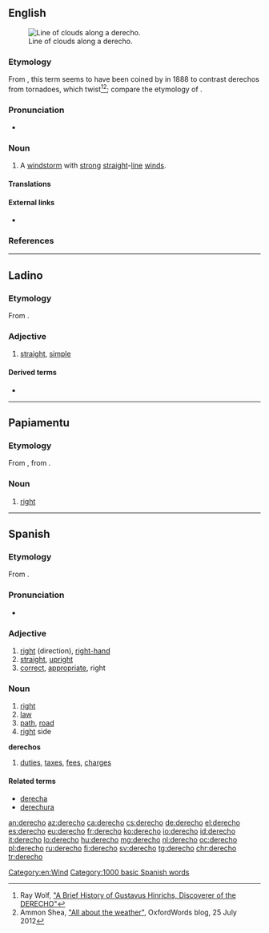 ==English==
[[File:DangerousShelfCloud.jpg|thumb|Line of clouds along a derecho.]]

===Etymology===
From {{etyl|es|en}} {{term|derecho||straight|lang=es}}, this term seems to have been coined by {{w|Gustavus Detlef Hinrichs}} in 1888 to contrast derechos from tornadoes, which twist<ref>Ray Wolf, [http://www.crh.noaa.gov/dvn/?n=hinrichs "A Brief History of Gustavus Hinrichs, Discoverer of the DERECHO"]</ref><ref>Ammon Shea, [http://blog.oxforddictionaries.com/2012/07/all-about-the-weather/ "All about the weather"], OxfordWords blog, 25 July 2012</ref>; compare the etymology of {{term|tornado|lang=en}}.

===Pronunciation===
* {{a|US}} {{IPA|/dəˈɹeɪ.tʃoʊ/|lang=en}}

===Noun===
{{en-noun}}

# {{context|US|lang=en}} A [[windstorm]] with [[strong]] [[straight]]-[[line]] [[wind]]s.

====Translations====
{{trans-top|windstorm with strong straight-line winds}}
{{trans-mid}}
{{trans-bottom}}

====External links====
* {{pedialite|derecho}}

===References===
<references/>

[[Category:en:Wind]]

----

==Ladino==

===Etymology===
From {{etyl|la|lad}} {{m|la|dīrectus}}.

===Adjective===
{{lad-adj|l|g=m|f=derecha}}

# [[straight]], [[simple]]

====Derived terms====
* {{l|lad|enderechar|sc=Latn}}

----

==Papiamentu==

===Etymology===
From {{etyl|es|pap}} {{m|es|derecho}}, from {{etyl|la|pap}} {{m|la|dīrectus}}.

===Noun===
{{head|pap|noun}}

# [[right]] {{rfgloss|pap}}

----

==Spanish==

===Etymology===
From {{etyl|la|es}} {{m|la|dīrectus}}.

===Pronunciation===
* {{IPA|/deˈɾe.tʃo/|lang=es}}

===Adjective===
{{es-adj|f=derecha}}

# [[right]] (direction), [[right-hand]]
# [[straight]], [[upright]]
# [[correct]], [[appropriate]], right {{gloss|correct}}

===Noun===
{{es-noun|m}}

# [[right]] {{gloss|direction, entitlement}}
# [[law]]
# [[path]], [[road]]
# [[right]] side
'''derechos''' {{g|m-p}}
# [[duties]], [[tax]]es, [[fee]]s, [[charge]]s

====Related terms====
* [[derecha]] {{g|f}}
* [[derechura]]

[[Category:1000 basic Spanish words]]

[[an:derecho]]
[[az:derecho]]
[[ca:derecho]]
[[cs:derecho]]
[[de:derecho]]
[[el:derecho]]
[[es:derecho]]
[[eu:derecho]]
[[fr:derecho]]
[[ko:derecho]]
[[io:derecho]]
[[id:derecho]]
[[it:derecho]]
[[lo:derecho]]
[[hu:derecho]]
[[mg:derecho]]
[[nl:derecho]]
[[oc:derecho]]
[[pl:derecho]]
[[ru:derecho]]
[[fi:derecho]]
[[sv:derecho]]
[[tg:derecho]]
[[chr:derecho]]
[[tr:derecho]]